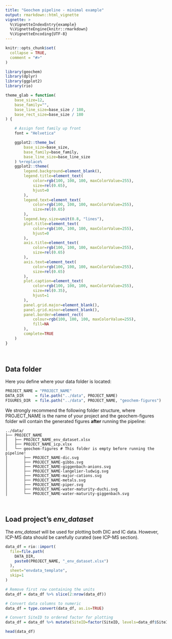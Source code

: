 ```yaml
---
title: "Geochem pipeline - minimal example"
output: rmarkdown::html_vignette
vignette: >
  %\VignetteIndexEntry{example}
  %\VignetteEngine{knitr::rmarkdown}
  %\VignetteEncoding{UTF-8}
---
```


```r
knitr::opts_chunk$set(
  collapse = TRUE,
  comment = "#>"
)
```

```r
library(geochem)
library(dplyr)
library(ggplot2)
library(rio)
```

```r
theme_glab = function(
    base_size=12,
    base_family="",
    base_line_size=base_size / 180,
    base_rect_size=base_size / 180
) {

    # Assign font family up front
    font = "Helvetica"

    ggplot2::theme_bw(
        base_size=base_size, 
        base_family=base_family,
        base_line_size=base_line_size
    ) %+replace%
    ggplot2::theme(
        legend.background=element_blank(),
        legend.title=element_text(
            color=rgb(100, 100, 100, maxColorValue=255),
            size=rel(0.65),
            hjust=0
        ),
        legend.text=element_text(
            color=rgb(100, 100, 100, maxColorValue=255),
            size=rel(0.65)
        ),
        legend.key.size=unit(0.8, "lines"),
        plot.title=element_text(
            color=rgb(100, 100, 100, maxColorValue=255), 
            hjust=0
        ),
        axis.title=element_text(
            color=rgb(100, 100, 100, maxColorValue=255),
            size=rel(0.65)
        ),
        axis.text=element_text(
            color=rgb(100, 100, 100, maxColorValue=255),
            size=rel(0.65)
        ),
        plot.caption=element_text(
            color=rgb(100, 100, 100, maxColorValue=255),
            size=rel(0.35),
            hjust=1
        ), 
        panel.grid.major=element_blank(),   
        panel.grid.minor=element_blank(),   
        panel.border=element_rect(
            colour=rgb(100, 100, 100, maxColorValue=255),
            fill=NA
        ),
        complete=TRUE
    )
}
```


<br>


## Data folder

Here you define where your data folder is located:

```r
PROJECT_NAME = "PROJECT_NAME"
DATA_DIR     = file.path("../data", PROJECT_NAME)
FIGURES_DIR  = file.path("../data", PROJECT_NAME, "geochem-figures")
```

We strongly recommend the following folder structure, where PROJECT_NAME is the name of your project and the geochem-figures folder will contain the generated figures **after** running the pipeline:

```
../data/
├── PROJECT_NAME
│   ├── PROJECT_NAME_env_dataset.xlsx
│   ├── PROJECT_NAME_icp.xlsx
│   └── geochem-figures # This folder is empty before running the pipeline!
│       ├── PROJECT_NAME-dic.svg
│       ├── PROJECT_NAME-gibbs.svg
│       ├── PROJECT_NAME-giggenbach-anions.svg
│       ├── PROJECT_NAME-langelier-ludwig.svg
│       ├── PROJECT_NAME-major-cations.svg
│       ├── PROJECT_NAME-metals.svg
│       ├── PROJECT_NAME-piper.svg
│       ├── PROJECT_NAME-water-maturity-duchi.svg
│       └── PROJECT_NAME-water-maturity-giggenbach.svg
```

<br>


## Load project's *env_dataset*

The *env_dataset* will be used for plotting both DIC and IC data.
However, ICP-MS data should be carefully curated (see ICP-MS section).

```r
data_df = rio::import(
  file=file.path(
    DATA_DIR,
    paste0(PROJECT_NAME, "_env_dataset.xlsx")
  ),
  sheet="envdata_template",
  skip=1
)

# Remove first row containing the units
data_df = data_df %>% slice(2:nrow(data_df))

# Convert data columns to numeric
data_df = type.convert(data_df, as.is=TRUE)

# Convert SiteID to ordered factor for plotting
data_df = data_df %>% mutate(SiteID=factor(SiteID, levels=data_df$SiteID))

head(data_df)
```

